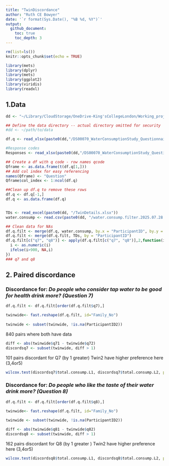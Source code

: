 ```yaml
---
title: "TwinDiscordance"
author: "Ruth CE Bowyer"
date: '`r format(Sys.Date(), "%B %d, %Y")`'
output: 
  github_document:
    toc: true
    toc_depth: 3
---
```



```r
rm(list=ls())
knitr::opts_chunk$set(echo = TRUE)
```

```r
library(mets)
library(dplyr)
library(mets)
library(ggplot2)
library(viridis)
library(readxl)
```

## **1.Data**


```r
dd <- "~/Library/CloudStorage/OneDrive-King'sCollegeLondon/Working_projects/Tap.water/SharedDSRB/Data/I1194"

```



```r

## Define the data directory -- actual directory omitted for security
#dd <- ~/path/to/data

df.q <- read_xlsx(paste0(dd,"/DS00070_WaterConsumptionStudy_Questionnaire/WaterConsumptionStudyQuestionnaire_Data.xlsx"))

#Response codes 
Responses <- read_xlsx(paste0(dd,"/DS00070_WaterConsumptionStudy_Questionnaire/WaterConsumptionStudyQuestionnaire_Data.xlsx"), sheet=2)

## Create a df with q code - row names qcode 
Qframe <- as.data.frame(t(df.q[1,]))
## Add col index for easy referencing
names(Qframe) <- "Question"
Qframe$col_index <- 1:ncol(df.q)

##Clean up df.q to remove these rows
df.q <- df.q[-1,]
df.q <- as.data.frame(df.q)


TDs <- read_excel(paste0(dd, "/TwinDetails.xlsx"))
water.consump <- read.csv(paste0(dd, "/water.consump.filter.2025.07.28.csv")) # File derived as output from script 1. This csv file has been filtered in Script 1. 

```



```r
## Clean data for NAs
df.q.filt <- merge(df.q, water.consump, by.x = "ParticipantID", by.y = "study_no")
df.q.filt <- merge(df.q.filt, TDs, by = "ParticipantID")
df.q.filt[c("q7", "q8")] <- apply(df.q.filt[c("q7", "q8")],2,function(i){
  i <- as.numeric(i)
  ifelse(i>900, NA,i)
})
### q7 and q8 
```

## **2. Paired discordance**

### Discordance for: *Do people who consider tap water to be good for health drink more? (Question 7)*


```r
df.q.filt <- df.q.filt[order(df.q.filt$q7),]

twinwide<- fast.reshape(df.q.filt, id="Family_No")
 
twinwide <- subset(twinwide, !is.na(ParticipantID2))

```

840 pairs where both have data 

```r

diff <- abs(twinwide$q71 - twinwide$q72)
discordsq7 <- subset(twinwide, diff > 1)
```

101 pairs discordant for Q7 (by 1 greater)
Twin2 have higher preference here (3,4or5)

```r
wilcox.test(discordsq7$total.consump.L1, discordsq7$total.consump.L2, paired=T)
```



### Discordance for: *Do people who like the taste of their water drink more? (Question 8)*

```r
df.q.filt <- df.q.filt[order(df.q.filt$q8),]

twinwide<- fast.reshape(df.q.filt, id="Family_No")
 
twinwide <- subset(twinwide, !is.na(ParticipantID2))

```


```r

diff <- abs(twinwide$q81 - twinwide$q82)
discordsq8 <- subset(twinwide, diff > 1)
```

162 pairs discordant for Q8 (by 1 greater )
Twin2 have higher preference here (3,4or5)

```r
wilcox.test(discordsq8$total.consump.L1, discordsq8$total.consump.L2, paired=T)
```

